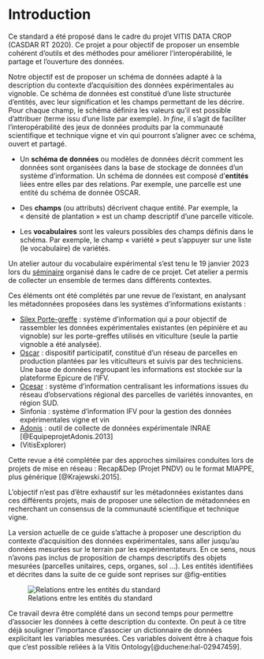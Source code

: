 # Introduction

Ce standard a été proposé dans le cadre du projet VITIS DATA CROP (CASDAR RT 2020). Ce projet a pour objectif de proposer un ensemble cohérent d'outils et des méthodes pour améliorer l'interopérabilité, le partage et l'ouverture des données.

Notre objectif est de proposer un schéma de données adapté à la description du contexte d'acquisition des données expérimentales au vignoble. Ce schéma de données est constitué d'une liste structurée d'entités, avec leur signification et les champs permettant de les décrire. Pour chaque champ, le schéma définira les valeurs qu'il est possible d'attribuer (terme issu d'une liste par exemple). *In fine*, il s'agit de faciliter l'interopérabilité des jeux de données produits par la communauté scientifique et technique vigne et vin qui pourront s'aligner avec ce schéma, ouvert et partagé.

-   Un **schéma de données** ou modèles de données décrit comment les données sont organisées dans la base de stockage de données d'un système d'information. Un schéma de données est composé d'**entités** liées entre elles par des relations. Par exemple, une parcelle est une entité du schéma de donnée OSCAR.

-   Des **champs** (ou attributs) décrivent chaque entité. Par exemple, la « densité de plantation » est un champ descriptif d'une parcelle viticole.

-   Les **vocabulaires** sont les valeurs possibles des champs définis dans le schéma. Par exemple, le champ « variété » peut s'appuyer sur une liste (le vocabulaire) de variétés.

Un atelier autour du vocabulaire expérimental s'est tenu le 19 janvier 2023 lors du [séminaire](https://vignevin.quarto.pub/seminaire-data-2023/) organisé dans le cadre de ce projet. Cet atelier a permis de collecter un ensemble de termes dans différents contextes.

Ces éléments ont été complétés par une revue de l'existant, en analysant les métadonnées proposées dans les systèmes d'informations existants :

-   [Silex Porte-greffe](http://vinnotec.supagro.inra.fr/public/Pg/index/index) : système d'information qui a pour objectif de rassembler les données expérimentales existantes (en pépinière et au vignoble) sur les porte-greffes utilisés en viticulture (seule la partie vignoble a été analysée).
-   [Oscar](https://observatoire-cepages-resistants.fr/) : dispositif participatif, constitué d'un réseau de parcelles en production plantées par les viticulteurs et suivis par des techniciens. Une base de données regroupant les informations est stockée sur la plateforme Epicure de l'IFV.
-   [Ocesar](https://centredurose.fr/le-programme-du-centre-du-rose/projet-cepages-ocesar/) : système d'information centralisant les informations issues du réseau d'observations régional des parcelles de variétés innovantes, en région SUD.
-   Sinfonia : système d'information IFV pour la gestion des données expérimentales vigne et vin
-   [Adonis](https://www6.inrae.fr/adonis) : outil de collecte de données expérimentale INRAE [@EquipeprojetAdonis.2013]
-   (VitisExplorer)

Cette revue a été complétée par des approches similaires conduites lors de projets de mise en réseau : Recap&Dep (Projet PNDV) ou le format MIAPPE, plus générique [@Krajewski.2015].

::: callout-warning
L'objectif n'est pas d'être exhaustif sur les métadonnées existantes dans ces différents projets, mais de proposer une sélection de métadonnées en recherchant un consensus de la communauté scientifique et technique vigne.
:::

La version actuelle de ce guide s'attache à proposer une description du contexte d'acquisition des données expérimentales, sans aller jusqu'au données mesurées sur le terrain par les expérimentateurs. En ce sens, nous n'avons pas inclus de proposition de champs descriptifs des objets mesurées (parcelles unitaires, ceps, organes, sol ...). Les entités identifiées et décrites dans la suite de ce guide sont reprises sur @fig-entities

![Relations entre les entités du standard](Schema%20entit%C3%A9%20standard%20data.png){#fig-entities}

Ce travail devra être complété dans un second temps pour permettre d'associer les données à cette description du contexte. On peut à ce titre déjà souligner l'importance d'associer un dictionnaire de données explicitant les variables mesurées. Ces variables doivent être à chaque fois que c'est possible reliées à la Vitis Ontology[@duchene:hal-02947459].
